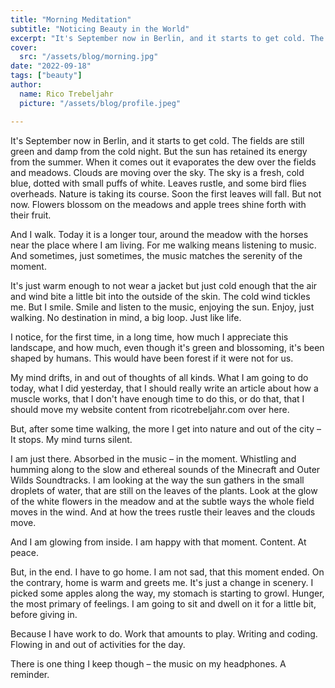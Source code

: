 ```yaml
---
title: "Morning Meditation"
subtitle: "Noticing Beauty in the World"
excerpt: "It's September now in Berlin, and it starts to get cold. The fields are still green and damp from the cold night. But the sun has retained its energy from the summer. When it comes out it evaporates the dew over the fields and meadows. Clouds are moving over the sky."
cover: 
  src: "/assets/blog/morning.jpg"
date: "2022-09-18"
tags: ["beauty"]
author:
  name: Rico Trebeljahr
  picture: "/assets/blog/profile.jpeg"

---
```


It's September now in Berlin, and it starts to get cold. The fields are still green and damp from the cold night. But the sun has retained its energy from the summer. When it comes out it evaporates the dew over the fields and meadows. Clouds are moving over the sky. The sky is a fresh, cold blue, dotted with small puffs of white. Leaves rustle, and some bird flies overheads. Nature is taking its course. Soon the first leaves will fall. But not now. Flowers blossom on the meadows and apple trees shine forth with their fruit. 

And I walk. Today it is a longer tour, around the meadow with the horses near the place where I am living. For me walking means listening to music. And sometimes, just sometimes, the music matches the serenity of the moment. 

It's just warm enough to not wear a jacket but just cold enough that the air and wind bite a little bit into the outside of the skin. The cold wind tickles me. But I smile. Smile and listen to the music, enjoying the sun. Enjoy, just walking. No destination in mind, a big loop. Just like life. 

I notice, for the first time, in a long time, how much I appreciate this landscape, and how much, even though it's green and blossoming, it's been shaped by humans. This would have been forest if it were not for us. 

My mind drifts, in and out of thoughts of all kinds. What I am going to do today, what I did yesterday, that I should really write an article about how a muscle works, that I don't have enough time to do this, or do that, that I should move my website content from ricotrebeljahr.com over here. 

But, after some time walking, the more I get into nature and out of the city – It stops. My mind turns silent. 

I am just there. Absorbed in the music – in the moment. Whistling and humming along to the slow and ethereal sounds of the Minecraft and Outer Wilds Soundtracks. I am looking at the way the sun gathers in the small droplets of water, that are still on the leaves of the plants. Look at the glow of the white flowers in the meadow and at the subtle ways the whole field moves in the wind. And at how the trees rustle their leaves and the clouds move. 

And I am glowing from inside. I am happy with that moment. Content. At peace.

But, in the end. I have to go home. I am not sad, that this moment ended. On the contrary, home is warm and greets me. It's just a change in scenery. I picked some apples along the way, my stomach is starting to growl. Hunger, the most primary of feelings. I am going to sit and dwell on it for a little bit, before giving in.

Because I have work to do. Work that amounts to play. Writing and coding. Flowing in and out of activities for the day. 

There is one thing I keep though – the music on my headphones. A reminder.

 

